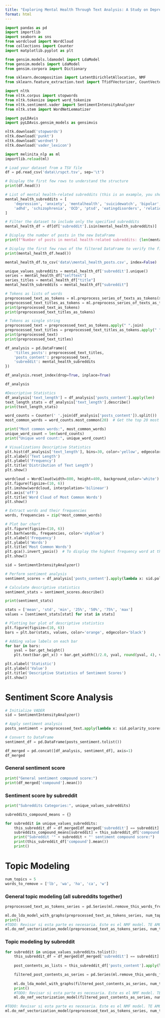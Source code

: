 ```yaml
---
title: "Exploring Mental Health Through Text Analysis: A Study on Depression and Anxiety in Reddit."
format: html
---
```


```python
import pandas as pd
import importlib
import seaborn as sns
from wordcloud import WordCloud
from collections import Counter
import matplotlib.pyplot as plt

from gensim.models.ldamodel import LdaModel
from gensim.models import LdaModel
from gensim.corpora import Dictionary

from sklearn.decomposition import LatentDirichletAllocation, NMF
from sklearn.feature_extraction.text import TfidfVectorizer, CountVectorizer

import nltk
from nltk.corpus import stopwords
from nltk.tokenize import word_tokenize
from nltk.sentiment.vader import SentimentIntensityAnalyzer
from nltk.stem import WordNetLemmatizer

import pyLDAvis
import pyLDAvis.gensim_models as gensimvis

nltk.download('stopwords')
nltk.download('punkt')
nltk.download('wordnet')
nltk.download('vader_lexicon')

```

```python
import melinita_nlp as ml
importlib.reload(ml)
```

```python
# Load your dataset from a TSV file
df = pd.read_csv('data\\rspct.tsv', sep='\t')

# Display the first few rows to understand the structure
print(df.head())

# List of mental health-related subreddits (this is an example, you should refine this list)
mental_health_subreddits = [
    'depression', 'anxiety', 'mentalhealth', 'suicidewatch', 'bipolar', 
    'adhd', 'schizophrenia', 'OCD', 'ptsd', 'eatingdisorders', 'relationships', "teaching", 'meditation', 'fitness', "divorce", 'autism', 'addiction', 'antidepressants'
]

# Filter the dataset to include only the specified subreddits
mental_health_df = df[df['subreddit'].isin(mental_health_subreddits)]

# Display the number of posts in the new DataFrame
print(f"Number of posts in mental health-related subreddits: {len(mental_health_df)}")

# Display the first few rows of the filtered DataFrame to verify the filtering
print(mental_health_df.head())

mental_health_df.to_csv('data\\mental_health_posts.csv', index=False)
```

```python
unique_values_subreddits = mental_health_df['subreddit'].unique()
series = mental_health_df["selftext"]
series_titles = mental_health_df["title"]
mental_health_subreddits = mental_health_df["subreddit"]
```


```python
# Tokens as lists of words
preprocessed_text_as_tokens = ml.preprocess_series_of_texts_as_tokens(series)
preprocessed_text_titles_as_tokens = ml.preprocess_series_of_texts_as_tokens(series_titles)
print(preprocessed_text_as_tokens)
print(preprocessed_text_titles_as_tokens)

# Tokens as single string
preprocessed_text = preprocessed_text_as_tokens.apply(" ".join)
preprocessed_text_titles = preprocessed_text_titles_as_tokens.apply(" ".join)
print(preprocessed_text)
print(preprocessed_text_titles)
```

```python
df_analysis = pd.DataFrame({
    'titles_posts': preprocessed_text_titles,
    'posts_content': preprocessed_text,
    'subreddit': mental_health_subreddits
})

df_analysis.reset_index(drop=True, inplace=True)

df_analysis
```

```python
#Descriptive Statistics
df_analysis['text_length'] = df_analysis['posts_content'].apply(len)
text_length_stats = df_analysis['text_length'].describe()
print(text_length_stats)

word_counts = Counter(' '.join(df_analysis['posts_content']).split())
most_common_words = word_counts.most_common(20)  # Get the top 20 most common words

print("Most common words:", most_common_words)
unique_word_count = len(word_counts)
print("Unique word count:", unique_word_count)
```

```python
# Visualizations Descriptive Statistics
plt.hist(df_analysis['text_length'], bins=30, color='yellow', edgecolor='black')
plt.xlabel('Text Length')
plt.ylabel('Frequency')
plt.title('Distribution of Text Length')
plt.show()

wordcloud = WordCloud(width=800, height=400, background_color='white').generate_from_frequencies(word_counts)
plt.figure(figsize=(10, 6))
plt.imshow(wordcloud, interpolation='bilinear')
plt.axis('off')
plt.title('Word Cloud of Most Common Words')
plt.show()
```
```python
# Extract words and their frequencies
words, frequencies = zip(*most_common_words)

# Plot bar chart
plt.figure(figsize=(10, 6))
plt.barh(words, frequencies, color='skyblue')
plt.xlabel('Frequency')
plt.ylabel('Words')
plt.title('Most Common Words')
plt.gca().invert_yaxis()  # To display the highest frequency word at the top
plt.show()

```
```python
sid = SentimentIntensityAnalyzer()

# Perform sentiment analysis
sentiment_scores = df_analysis['posts_content'].apply(lambda x: sid.polarity_scores(x)['compound'])

# Calculate descriptive statistics
sentiment_stats = sentiment_scores.describe()

print(sentiment_stats)
```

```python
stats = ['mean', 'std', 'min', '25%', '50%', '75%', 'max']
values = [sentiment_stats[stat] for stat in stats]

# Plotting bar plot of descriptive statistics
plt.figure(figsize=(10, 6))
bars = plt.bar(stats, values, color='orange', edgecolor='black')

# Adding value labels on each bar
for bar in bars:
    yval = bar.get_height()
    plt.text(bar.get_x() + bar.get_width()/2.0, yval, round(yval, 4), va='bottom', ha='center')

plt.xlabel('Statistic')
plt.ylabel('Value')
plt.title('Descriptive Statistics of Sentiment Scores')
plt.show()
```

# Sentiment Score Analysis

```python
# Initialize VADER
sid = SentimentIntensityAnalyzer()

# Apply sentiment analysis
posts_sentiment = preprocessed_text.apply(lambda x: sid.polarity_scores(x))

# Convert to DataFrame
sentiment_df = pd.DataFrame(posts_sentiment.tolist())

df_merged = pd.concat([df_analysis, sentiment_df], axis=1)
df_merged
```

### General sentiment score

```python
print("General sentiment compound score:")
print(df_merged['compound'].mean())
```

### Sentiment score by subreddit

```python
print("Subreddits Categories:", unique_values_subreddits)

subreddits_compound_means = {}

for subreddit in unique_values_subreddits:
    this_subreddit_df = df_merged[df_merged['subreddit'] == subreddit]
    subreddits_compound_means[subreddit] = this_subreddit_df['compound'].mean()
    print("Subreddit '" + subreddit + "' sentiment compound score:")
    print(this_subreddit_df['compound'].mean())
    print()
```


# Topic Modeling
```python
num_topics = 5
words_to_remove = ['lb', 'wa', 'ha', 'ca', 'w']
```

### General topic modeling (all subreddits together)
```python
preprocessed_text_as_tokens_series = pd.Series(ml.remove_this_words_from_token_list(words_to_remove, preprocessed_text_as_tokens.tolist()))

ml.do_lda_model_with_graphs(preprocessed_text_as_tokens_series, num_topics)
print()
#TODO: Revisar si esta parte es necesaria. Este es el NMF model. TE AMO
ml.do_nmf_vectorization_model(preprocessed_text_as_tokens_series, num_topics)
```

### Topic modeling by subreddit
```python
for subreddit in unique_values_subreddits.tolist():
    this_subreddit_df = df_merged[df_merged['subreddit'] == subreddit]
    
    post_contents_as_lists = this_subreddit_df['posts_content'].apply(lambda x: x.split())

    filtered_post_contents_as_series = pd.Series(ml.remove_this_words_from_token_list(words_to_remove, post_contents_as_lists))
    
    ml.do_lda_model_with_graphs(filtered_post_contents_as_series, num_topics, subreddit)
    print()
    #TODO: Revisar si esta parte es necesaria. Este es el NMF model. TE AMO
    ml.do_nmf_vectorization_model(filtered_post_contents_as_series, num_topics)
```

```python
#TODO: Revisar si esta parte es necesaria. Este es el NMF model. TE AMO
ml.do_nmf_vectorization_model(preprocessed_text_as_tokens_series, num_topics)
```
